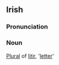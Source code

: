 ==Irish==
===Pronunciation===
{{IPA|[ˈʎit&#690;r&#690;əxə]}}
===Noun===
[[Plural]] of [[litir]], '[[letter]]'